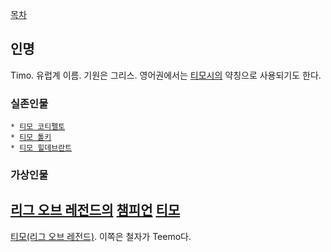 [[목차]]

== 인명 ==
Timo. 유럽계 이름. 기원은 그리스. 영어권에서는 [[티모시]]의 약칭으로 사용되기도 한다.

=== 실존인물 ===
 * [[티모 코티펠토]]
 * [[티모 톨키]]
 * [[티모 힐데브란트]]

=== 가상인물 ===


== [[리그 오브 레전드]]의 [[리그 오브 레전드/챔피언|챔피언]] [[티모(리그 오브 레전드)|티모]] ==
[[티모(리그 오브 레전드)]].  이쪽은 철자가 Teemo다.
